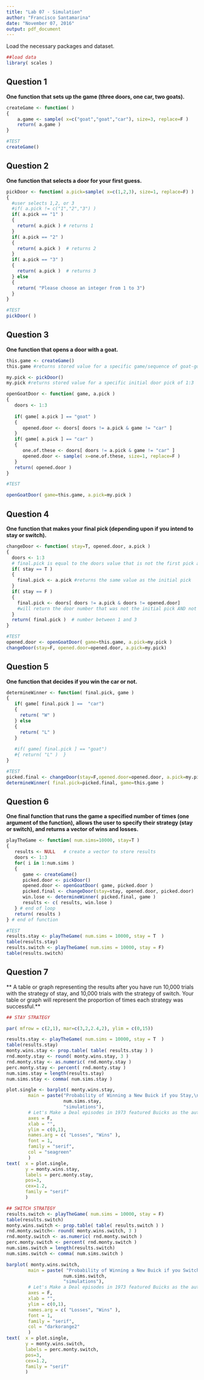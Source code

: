 ```yaml
---
title: "Lab 07 - Simulation"
author: "Francisco Santamarina"
date: "November 07, 2016"
output: pdf_document
---
```


Load the necessary packages and dataset.
```r
##load data
library( scales )
```

## Question 1
**One function that sets up the game (three doors, one car, two goats).**<br>

```r
createGame <- function( )
{
    a.game <- sample( x=c("goat","goat","car"), size=3, replace=F )
    return( a.game )
} 

#TEST
createGame()
```

## Question 2
**One function that selects a door for your first guess.**<br>
```r
pickDoor <- function( a.pick=sample( x=c(1,2,3), size=1, replace=F) )
{
  #user selects 1,2, or 3
  #if( a.pick != c("1","2","3") )
  if( a.pick == "1" )
  {
    return( a.pick ) # returns 1
  } 
  if( a.pick == "2" )
  {
    return( a.pick )  # returns 2
  }
  if( a.pick == "3" )
  {
    return( a.pick )  # returns 3
  } else
  {
    return( "Please choose an integer from 1 to 3")  
  }
}

#TEST
pickDoor( )
```

## Question 3
**One function that opens a door with a goat.**<br>
```r
this.game <- createGame()
this.game #returns stored value for a specific game/sequence of goat-goat-prize

my.pick <- pickDoor()
my.pick #returns stored value for a specific initial door pick of 1:3

openGoatDoor <- function( game, a.pick )
{
   doors <- 1:3
   
   if( game[ a.pick ] == "goat" )
   {
      opened.door <- doors[ doors != a.pick & game != "car" ]
   }
   if( game[ a.pick ] == "car" )
   {
      one.of.these <- doors[ doors != a.pick & game != "car" ]
      opened.door <- sample( x=one.of.these, size=1, replace=F )
   }
   return( opened.door )
}

#TEST

openGoatDoor( game=this.game, a.pick=my.pick )
```


## Question 4
**One function that makes your final pick (depending upon if you intend to stay or switch).**<br>
```r

changeDoor <- function( stay=T, opened.door, a.pick )
{
  doors <- 1:3
  # final.pick is equal to the doors value that is not the first pick and not the opened door
  if( stay == T )
  {
    final.pick <- a.pick #returns the same value as the initial pick
  }
  if( stay == F )
  {
    final.pick <- doors[ doors != a.pick & doors != opened.door]
    #will return the door number that was not the initial pick AND not the revealed door
  }
  return( final.pick )  # number between 1 and 3
}

#TEST
opened.door <- openGoatDoor( game=this.game, a.pick=my.pick )
changeDoor(stay=F, opened.door=opened.door, a.pick=my.pick)
```


## Question 5
**One function that decides if you win the car or not.**<br>
```r
determineWinner <- function( final.pick, game )
{
   if( game[ final.pick ] ==  "car")
   {
     return( "W" )
   } else
   {
     return( "L" )
   }
  
   #if( game[ final.pick ] == "goat")
   #{ return( "L" )  }
}

#TEST
picked.final <- changeDoor(stay=F,opened.door=opened.door, a.pick=my.pick)
determineWinner( final.pick=picked.final, game=this.game )
```


## Question 6
**One final function that runs the game a specified number of times (one argument of the function), allows the user to specify their strategy (stay or switch), and returns a vector of wins and losses.**<br>
```r

playTheGame <- function( num.sims=10000, stay=T )
{
   results <- NULL   # create a vector to store results
   doors <- 1:3
   for( i in 1:num.sims )
   {
      game <- createGame()
      picked.door <- pickDoor()
      opened.door <- openGoatDoor( game, picked.door )
      picked.final <- changeDoor(stay=stay, opened.door, picked.door)
      win.lose <- determineWinner( picked.final, game )
      results <- c( results, win.lose )
   } # end of loop
   return( results )
} # end of function

#TEST
results.stay <- playTheGame( num.sims = 10000, stay = T  )
table(results.stay)
results.switch <- playTheGame( num.sims = 10000, stay = F)
table(results.switch)
```


## Question 7
** A table or graph representing the results after you have run 10,000 trials with the strategy of stay, and 10,000 trials with the strategy of switch. Your table or graph will represent the proportion of times each strategy was successful.**<br>
```r
## STAY STRATEGY

par( mfrow = c(2,1), mar=c(3,2,2.4,2), ylim = c(0,15))

results.stay <- playTheGame( num.sims = 10000, stay = T  )
table(results.stay)
monty.wins.stay <- prop.table( table( results.stay ) )
rnd.monty.stay <- round( monty.wins.stay, 3 ) 
rnd.monty.stay <- as.numeric( rnd.monty.stay )
perc.monty.stay <- percent( rnd.monty.stay )
num.sims.stay = length(results.stay)
num.sims.stay <- comma( num.sims.stay )

plot.single <- barplot( monty.wins.stay,
        main = paste("Probability of Winning a New Buick if you Stay,\nout of", 
                     num.sims.stay,
                     "simulations"),
  	    # Let's Make a Deal episodes in 1973 featured Buicks as the automobile prize
        axes = F,
        xlab = "",
        ylim = c(0,1),
        names.arg = c( "Losses", "Wins" ),
        font = 1,
        family = "serif",
        col = "seagreen"
        )
text(  x = plot.single,
       y = monty.wins.stay,
       labels = perc.monty.stay,
       pos=3,
       cex=1.2,
       family = "serif"
       )

## SWITCH STRATEGY
results.switch <- playTheGame( num.sims = 10000, stay = F)
table(results.switch)
monty.wins.switch <- prop.table( table( results.switch ) )
rnd.monty.switch<- round( monty.wins.switch, 3 ) 
rnd.monty.switch <- as.numeric( rnd.monty.switch )
perc.monty.switch <- percent( rnd.monty.switch )
num.sims.switch = length(results.switch)
num.sims.switch <- comma( num.sims.switch )

barplot( monty.wins.switch,
        main = paste( "Probability of Winning a New Buick if you Switch,\nout of", 
                     num.sims.switch,
                     "simulations"),
        # Let's Make a Deal episodes in 1973 featured Buicks as the automobile prize
  	    axes = F,
        xlab = "",
        ylim = c(0,1),
        names.arg = c( "Losses", "Wins" ),
        font = 1,
        family = "serif",
        col = "darkorange2"
        )
text(  x = plot.single,
       y = monty.wins.switch,
       labels = perc.monty.switch,
       pos=3,
       cex=1.2,
       family = "serif"
       )
```

